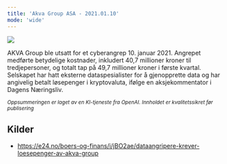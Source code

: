 ```yaml
---
title: 'Akva Group ASA - 2021.01.10'
mode: 'wide'
---
```


<Frame>
<img src="/images/akva-group.png" />
</Frame>

AKVA Group ble utsatt for et cyberangrep 10. januar 2021. Angrepet medførte betydelige kostnader, inkludert 40,7 millioner kroner til tredjepersoner, og totalt tap på 49,7 millioner kroner i første kvartal. Selskapet har hatt eksterne dataspesialister for å gjenopprette data og har angivelig betalt løsepenger i kryptovaluta, ifølge en aksjekommentator i Dagens Næringsliv.

<sup><i>Oppsummeringen er laget av en KI-tjeneste fra OpenAI. Innholdet er kvalitetssikret før publisering</i></sup>

## Kilder
- https://e24.no/boers-og-finans/i/jBO2ae/dataangripere-krever-loesepenger-av-akva-group
